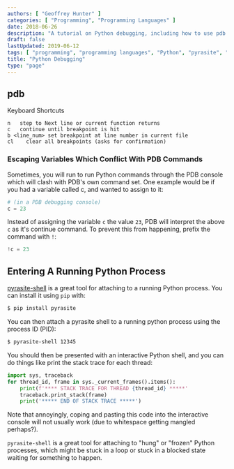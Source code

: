 ```yaml
---
authors: [ "Geoffrey Hunter" ]
categories: [ "Programming", "Programming Languages" ]
date: 2018-06-26
description: "A tutorial on Python debugging, including how to use pdb."
draft: false
lastUpdated: 2019-06-12
tags: [ "programming", "programming languages", "Python", "pyrasite", "pdb", "escaping" ]
title: "Python Debugging"
type: "page"
---
```



## pdb

Keyboard Shortcuts

```text
n   step to Next line or current function returns   
c   continue until breakpoint is hit
b <line_num> set breakpoint at line number in current file
cl    clear all breakpoints (asks for confirmation)
```

### Escaping Variables Which Conflict With PDB Commands

Sometimes, you will run to run Python commands through the PDB console which will clash with PDB's own command set. One example would be if you had a variable called c, and wanted to assign to it:

```python
# (in a PDB debugging console)
c = 23
```

Instead of assigning the variable `c` the value `23`, PDB will interpret the above `c` as it's continue command. To prevent this from happening, prefix the command with `!`:

```python
!c = 23
```

## Entering A Running Python Process

[pyrasite-shell](http://pyrasite.readthedocs.io/en/latest/index.html) is a great tool for attaching to a running Python process. You can install it using `pip` with:

```sh    
$ pip install pyrasite
```

You can then attach a pyrasite shell to a running python process using the process ID (PID):

```sh    
$ pyrasite-shell 12345
```

You should then be presented with an interactive Python shell, and you can do things like print the stack trace for each thread:

```py    
import sys, traceback
for thread_id, frame in sys._current_frames().items():
    print(f'**** STACK TRACE FOR THREAD {thread_id} *****'
    traceback.print_stack(frame)
    print('***** END OF STACK TRACE *****')
```

Note that annoyingly, coping and pasting this code into the interactive console will not usually work (due to whitespace getting mangled perhaps?).

`pyrasite-shell` is a great tool for attaching to "hung" or "frozen" Python processes, which might be stuck in a loop or stuck in a blocked state waiting for something to happen.
